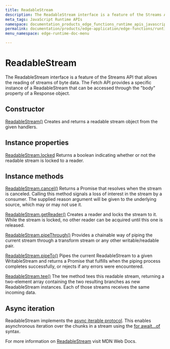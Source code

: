 ```yaml
---
title: ReadableStream
description: The ReadableStream interface is a feature of the Streams API that allows the reading of streams of byte data. The Fetch API provides a specific instance of a ReadableStream that can be accessed through the \"body\" property of a Response object.
meta_tags: JavaScript Runtime APIs
namespace: documentation_products_edge_functions_runtime_apis_javascript_readable_stream
permalink: documentation/products/edge-application/edge-functions/runtime-apis/javascript/readable-stream
menu_namespace: edge-runtime-doc-menu

---
```


# ReadableStream

The ReadableStream interface is a feature of the Streams API that allows the reading of streams of byte data. The Fetch API provides a specific instance of a ReadableStream that can be accessed through the "body" property of a Response object.

## Constructor

[ReadableStream()](https://developer.mozilla.org/en-US/docs/Web/API/ReadableStream/ReadableStream)
Creates and returns a readable stream object from the given handlers.

## Instance properties

[ReadableStream.locked](https://developer.mozilla.org/en-US/docs/Web/API/ReadableStream/locked)
Returns a boolean indicating whether or not the readable stream is locked to a reader.

## Instance methods

[ReadableStream.cancel()](https://developer.mozilla.org/en-US/docs/Web/API/ReadableStream/cancel)
Returns a Promise that resolves when the stream is canceled. Calling this method signals a loss of interest in the stream by a consumer. The supplied reason argument will be given to the underlying source, which may or may not use it.

[ReadableStream.getReader()](https://developer.mozilla.org/en-US/docs/Web/API/ReadableStream/getReader)
Creates a reader and locks the stream to it. While the stream is locked, no other reader can be acquired until this one is released.

[ReadableStream.pipeThrough()](https://developer.mozilla.org/en-US/docs/Web/API/ReadableStream/pipeThrough)
Provides a chainable way of piping the current stream through a transform stream or any other writable/readable pair.

[ReadableStream.pipeTo()](https://developer.mozilla.org/en-US/docs/Web/API/ReadableStream/pipeTo)
Pipes the current ReadableStream to a given WritableStream and returns a Promise that fulfills when the piping process completes successfully, or rejects if any errors were encountered.

[ReadableStream.tee()](https://developer.mozilla.org/en-US/docs/Web/API/ReadableStream/tee)
The tee method tees this readable stream, returning a two-element array containing the two resulting branches as new ReadableStream instances. Each of those streams receives the same incoming data.

## Async iteration

ReadableStream implements the [async iterable protocol](https://developer.mozilla.org/en-US/docs/Web/JavaScript/Reference/Iteration_protocols#the_async_iterator_and_async_iterable_protocols). This enables asynchronous iteration over the chunks in a stream using the [for await...of](https://developer.mozilla.org/en-US/docs/Web/JavaScript/Reference/Statements/for-await...of) syntax.

For more information on [ReadableStream](https://developer.mozilla.org/en-US/docs/Web/API/ReadableStream) visit MDN Web Docs.
